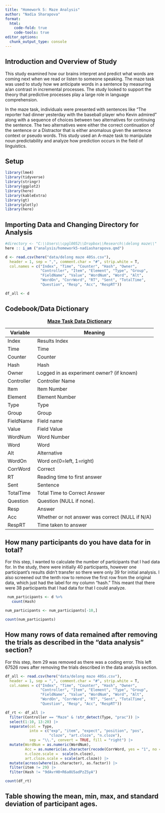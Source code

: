 ```yaml
---
title: "Homework 5: Maze Analysis"
author: "Nadia Sharapova"
format: 
  html:
    code-fold: true
    code-tools: true
editor_options: 
  chunk_output_type: console
---
```


## Introduction and Overview of Study

This study examined how our brains interpret and predict what words are coming next when we read or listen to someone speaking. The maze task was used to study how we anticipate words in a sentence by measuring a/an contrast in incremental processes. The study looked to support the theory that predictive processes play a large role in language comprehension.

In the maze task, individuals were presented with sentences like "The reporter had dinner yesterday with the baseball player who Kevin admired" along with a sequence of choices between two alternatives for continuing the sentence. The two alternatives were either the correct continuation of the sentence or a Distractor that is either anomalous given the sentence context or pseudo words. This study used an A-maze task to manipulate noun predictability and analyze how prediction occurs in the field of linguistics.

## Setup

```r
library(lme4)
library(tidyverse)
library(stringr)
library(ggplot2)
library(here)
library(kableExtra)
library(gt)
library(plotly)
library(here)
```

## Importing Data and Changing Directory for Analysis

```r
#directory <- "C:\\Users\\cpgl0052\\Dropbox\\Research\\delong maze\\"
here :: i_am ("analysis/homework5-nadiasharapova.qmd")

d <- read.csv(here("data/delong maze 40Ss.csv"),
  header = 1, sep = ",", comment.char = "#", strip.white = T,
  col.names = c("Index", "Time", "Counter", "Hash", "Owner", 
                "Controller", "Item", "Element", "Type", "Group", 
                "FieldName", "Value", "WordNum", "Word", "Alt", 
                "WordOn", "CorrWord", "RT", "Sent", "TotalTime", 
                "Question", "Resp", "Acc", "RespRT"))

df_all <- d

```

## Codebook/Data Dictionary

| Variable   | Meaning                                         |
|------------|-------------------------------------------------|
| Index      | Results Index                                   |
| Time       | Time                                            |
| Counter    | Counter                                         |
| Hash       | Hash                                            |
| Owner      | Logged in as experiment owner? (if known)       |
| Controller | Controller Name                                 |
| Item       | Item Number                                     |
| Element    | Element Number                                  |
| Type       | Type                                            |
| Group      | Group                                           |
| FieldName  | Field name                                      |
| Value      | Field Value                                     |
| WordNum    | Word Number                                     |
| Word       | Word                                            |
| Alt        | Alternative                                     |
| WordOn     | Word on(0=left, 1=right)                        |
| CorrWord   | Correct                                         |
| RT         | Reading time to first answer                    |
| Sent       | Sentence                                        |
| TotalTime  | Total Time to Correct Answer                    |
| Question   | Question (NULL if none).                        |
| Resp       | Answer                                          |
| Acc        | Whether or not answer was correct (NULL if N/A) |
| RespRT     | Time taken to answer                            |

: [**Maze Task Data Dictionary**]{.underline}

## How many participants do you have data for in total?

For this step, I wanted to calculate the number of participants that I had data for. In the study, there were initially 40 participants, however one participant's results didn't transfer so there were only 39 for initial analysis. I also screened out the tenth row to remove the first row from the original data, which just had the label for my column "hash." This meant that there were 38 participants that I had data for that I could analyze.

```r
 num_participants <- d %>% 
   count(Hash)

num_participants <- num_participants[-10,]

count(num_participants)

```

## How many rows of data remained after removing the trials as described in the "data analysis" section?

For this step, item 29 was removed as there was a coding error. This left 67526 rows after removing the trials described in the data analysis section.

```r
df_all <- read.csv(here("data/delong maze 40Ss.csv"),
  header = 1, sep = ",", comment.char = "#", strip.white = T,
  col.names = c("Index", "Time", "Counter", "Hash", "Owner", 
                "Controller", "Item", "Element", "Type", "Group", 
                "FieldName", "Value", "WordNum", "Word", "Alt", 
                "WordOn", "CorrWord", "RT", "Sent", "TotalTime", 
                "Question", "Resp", "Acc", "RespRT"))

df_rt <- df_all |> 
  filter(Controller == "Maze" & !str_detect(Type, "prac")) |> 
  select(1:10, 13:20) |> 
  separate(col = Type, 
           into = c("exp", "item", "expect", "position", "pos", 
                    "cloze", "art.cloze", "n.cloze"), 
           sep = "\\.", convert = TRUE, fill = "right") |> 
  mutate(WordNum = as.numeric(WordNum),
         Acc = as.numeric(as.character(recode(CorrWord, yes = "1", no = "0"))),
         n.cloze.scale =  scale(n.cloze), 
         art.cloze.scale = scale(art.cloze)) |> 
  mutate(across(where(is.character), as.factor)) |> 
  filter(item != 29) |> 
  filter(Hash != "9dAvrH0+R6a0U5adPzZSyA")

count(df_rt)
```

## Table showing the mean, min, max, and standard deviation of participant ages.
